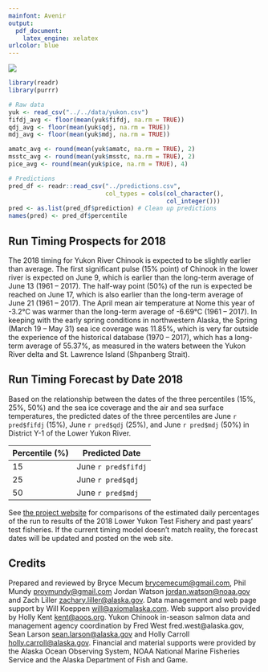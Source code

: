 ```yaml
---
mainfont: Avenir
output:
  pdf_document:
    latex_engine: xelatex
urlcolor: blue
---
```


![](images/combined.png)

\begin{center}
  \huge{2018 Final Prospects and Forecast for Chinook Salmon Timing}
  
  \large{Lower Yukon River (Area Y-1)}
\end{center}

```r
library(readr)
library(purrr)

# Raw data
yuk <- read_csv("../../data/yukon.csv")
fifdj_avg <- floor(mean(yuk$fifdj, na.rm = TRUE))
qdj_avg <- floor(mean(yuk$qdj, na.rm = TRUE))
mdj_avg <- floor(mean(yuk$mdj, na.rm = TRUE))

amatc_avg <- round(mean(yuk$amatc, na.rm = TRUE), 2)
msstc_avg <- round(mean(yuk$msstc, na.rm = TRUE), 2)
pice_avg <- round(mean(yuk$pice, na.rm = TRUE), 4)

# Predictions
pred_df <- readr::read_csv("../predictions.csv",
                           col_types = cols(col_character(), 
                                            col_integer()))
pred <- as.list(pred_df$prediction) # Clean up predictions
names(pred) <- pred_df$percentile
```

## Run Timing Prospects for 2018

The 2018 timing for Yukon River Chinook is expected to be slightly earlier than average.
The first significant pulse (15% point) of Chinook in the lower river is expected on June 9, which is earlier than the long-term average of June 13 (1961 -- 2017).
The half-way point (50%) of the run is expected be reached on June 17, which is also earlier than the long-term average of June 21 (1961 -- 2017).
The April mean air temperature at Nome this year of -3.2°C was warmer than the long-term average of -6.69°C (1961 -- 2017).
In keeping with the early spring conditions in northwestern Alaska, the Spring (March 19 – May 31) sea ice coverage was 11.85%, which is very far outside the experience of the historical database (1970 -- 2017), which has a long-term average of 55.37%, as measured in the waters between the Yukon River delta and St. Lawrence Island (Shpanberg Strait). 

## Run Timing Forecast by Date 2018

Based on the relationship between the dates of the three percentiles (15%, 25%, 50%) and the sea ice coverage and the air and sea surface temperatures, the predicted dates of the three percentiles are June `r pred$fifdj` (15%), June `r pred$qdj` (25%), and June `r pred$mdj` (50%) in District  Y-1 of the Lower Yukon River.

| Percentile (%) | Predicted Date |
|-|-|
| 15 | June `r pred$fifdj` |
| 25 | June `r pred$qdj` |
| 50 | June `r pred$mdj` |

See [the project website](http://www.aoos.org/2018-run-timing-outlook-and-forecast-summary-chinook-salmon-yukon-river-delta/) for comparisons of the estimated daily percentages of the run to results of the 2018 Lower Yukon Test Fishery and past years’ test fisheries. If the current timing model doesn’t match reality, the forecast dates will be updated and posted on the web site.

## Credits

Prepared and reviewed by Bryce Mecum [brycemecum@gmail.com](mailto:brycemecum@gmail.com), Phil Mundy [proymundy@gmail.com](mailto:proymundy@gmail.com) Jordan Watson [jordan.watson@noaa.gov](mailto:jordan.watson@noaa.gov) and Zach Liller [zachary.liller@alaska.gov](mailto:zachary.liller@alaska.gov). Data management and web page support by Will Koeppen [will@axiomalaska.com](mailto:will@axiomalaska.com). Web support also provided by Holly Kent [kent@aoos.org](mailto: kent@aoos.org). Yukon Chinook in-season salmon data and management agency coordination by Fred West fred.west@alaska.gov, Sean Larson [sean.larson@alaska.gov](mailto:sean.larson@alaska.gov) and Holly Carroll [holly.carroll@alaska.gov](mailto:holly.carroll@alaska.gov).  Financial and material supports were provided by the Alaska Ocean Observing System, NOAA National Marine Fisheries Service and the Alaska Department of Fish and Game.